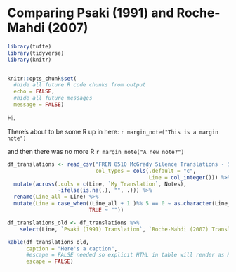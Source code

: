 # Comparing Psaki (1991) and Roche-Mahdi (2007)



```r
library(tufte)
library(tidyverse)
library(knitr)


knitr::opts_chunk$set(
  #hide all future R code chunks from output
  echo = FALSE,
  #hide all future messages
  message = FALSE)
```


Hi.

There's about to be some R up in here: `r margin_note("This is a margin note")`

and then there was no more R `r margin_note("A new note?")`

```r

df_translations <- read_csv("FREN 8510 McGrady Silence Translations - Sheet1.csv", 
                            col_types = cols(.default = "c",
                                             Line = col_integer())) %>% 
  mutate(across(.cols = c(Line, `My Translation`, Notes), 
                ~ifelse(is.na(.), "", .))) %>% 
  rename(Line_all = Line) %>%
  mutate(Line = case_when((Line_all + 1 )%% 5 == 0 ~ as.character(Line_all),
                          TRUE ~ ""))

```



```r

df_translations_old <- df_translations %>% 
    select(Line, `Psaki (1991) Translation`, `Roche-Mahdi (2007) Translation`)

kable(df_translations_old, 
      caption = "Here's a caption", 
      #escape = FALSE needed so explicit HTML in table will render as HTML
      escape = FALSE)


```


